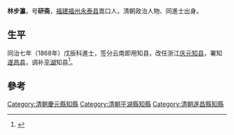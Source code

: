 '''林步瀛'''，号'''研斋'''，[[福建|福建]][[福州|福州]][[永泰县|永泰县]]嵩口人，清朝政治人物、同進士出身。

== 生平 ==
同治七年（1868年）戊辰科進士，签分云南即用知县，改任浙江[[庆元|庆元]][[知县|知县]]，署知[[遂昌县|遂昌县]]，调补[[平湖|平湖]]知县<ref>{{cite news|title=第二节　历代永泰籍进士|url=http://www.ytfzw.com.cn/book/story.php?id=1479|accessdate=2013-09-15|newspaper=福州市永泰县地方志编纂委员会|archive-date=2014-04-08|archive-url=https://web.archive.org/web/20140408215015/http://www.ytfzw.com.cn/book/story.php?id=1479|dead-url=yes}}</ref>。

==參考==
{{reflist}}

{{同治七年戊辰科殿試金榜}}

{{Authority control}}

{{DEFAULTSORT:Lin林}}
[[Category:清朝慶元縣知縣|Category:清朝慶元縣知縣]]
[[Category:清朝平湖縣知縣|Category:清朝平湖縣知縣]]
[[Category:清朝遂昌縣知縣|Category:清朝遂昌縣知縣]]


{{清朝人物小作品}}